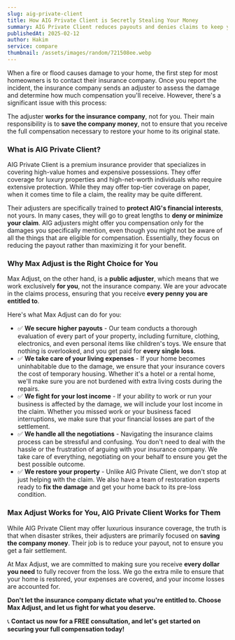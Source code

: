 ```yaml
---
slug: aig-private-client
title: How AIG Private Client is Secretly Stealing Your Money
summary: AIG Private Client reduces payouts and denies claims to keep your money. Their adjusters work for the company, not for you, using tactics to minimize or reject your claim.
publishedAt: 2025-02-12
author: Hakim
service: compare
thumbnail: /assets/images/random/721508ee.webp
---
```


When a fire or flood causes damage to your home, the first step for most homeowners is to contact their insurance company. Once you report the incident, the insurance company sends an adjuster to assess the damage and determine how much compensation you'll receive. However, there's a significant issue with this process:

The adjuster **works for the insurance company**, not for you. Their main responsibility is to **save the company money**, not to ensure that you receive the full compensation necessary to restore your home to its original state.

### **What is AIG Private Client?**

AIG Private Client is a premium insurance provider that specializes in covering high-value homes and expensive possessions. They offer coverage for luxury properties and high-net-worth individuals who require extensive protection. While they may offer top-tier coverage on paper, when it comes time to file a claim, the reality may be quite different.

Their adjusters are specifically trained to **protect AIG's financial interests**, not yours. In many cases, they will go to great lengths to **deny or minimize your claim**. AIG adjusters might offer you compensation only for the damages you specifically mention, even though you might not be aware of all the things that are eligible for compensation. Essentially, they focus on reducing the payout rather than maximizing it for your benefit.

### **Why Max Adjust is the Right Choice for You**

Max Adjust, on the other hand, is a **public adjuster**, which means that we work exclusively **for you**, not the insurance company. We are your advocate in the claims process, ensuring that you receive **every penny you are entitled to**.

Here's what Max Adjust can do for you:

-   ✅ **We secure higher payouts** - Our team conducts a thorough evaluation of every part of your property, including furniture, clothing, electronics, and even personal items like children's toys. We ensure that nothing is overlooked, and you get paid for **every single loss**.
-   ✅ **We take care of your living expenses** - If your home becomes uninhabitable due to the damage, we ensure that your insurance covers the cost of temporary housing. Whether it's a hotel or a rental home, we'll make sure you are not burdened with extra living costs during the repairs.
-   ✅ **We fight for your lost income** - If your ability to work or run your business is affected by the damage, we will include your lost income in the claim. Whether you missed work or your business faced interruptions, we make sure that your financial losses are part of the settlement.
-   ✅ **We handle all the negotiations** - Navigating the insurance claims process can be stressful and confusing. You don't need to deal with the hassle or the frustration of arguing with your insurance company. We take care of everything, negotiating on your behalf to ensure you get the best possible outcome.
-   ✅ **We restore your property** - Unlike AIG Private Client, we don't stop at just helping with the claim. We also have a team of restoration experts ready to **fix the damage** and get your home back to its pre-loss condition.

### **Max Adjust Works for You, AIG Private Client Works for Them**

While AIG Private Client may offer luxurious insurance coverage, the truth is that when disaster strikes, their adjusters are primarily focused on **saving the company money**. Their job is to reduce your payout, not to ensure you get a fair settlement.

At Max Adjust, we are committed to making sure you receive **every dollar you need** to fully recover from the loss. We go the extra mile to ensure that your home is restored, your expenses are covered, and your income losses are accounted for.

**Don't let the insurance company dictate what you're entitled to. Choose Max Adjust, and let us fight for what you deserve.**

📞 **Contact us now for a FREE consultation, and let's get started on securing your full compensation today!**
